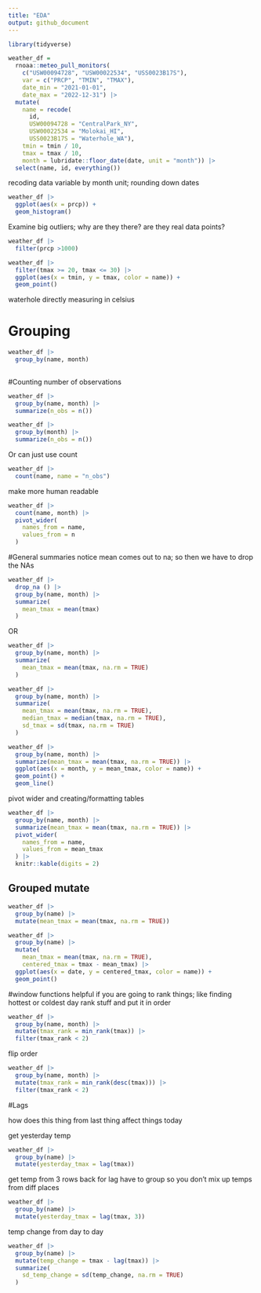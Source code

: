 ```yaml
---
title: "EDA"
output: github_document
---
```


```r
library(tidyverse)
```


```r
weather_df = 
  rnoaa::meteo_pull_monitors(
    c("USW00094728", "USW00022534", "USS0023B17S"),
    var = c("PRCP", "TMIN", "TMAX"), 
    date_min = "2021-01-01",
    date_max = "2022-12-31") |>
  mutate(
    name = recode(
      id, 
      USW00094728 = "CentralPark_NY", 
      USW00022534 = "Molokai_HI",
      USS0023B17S = "Waterhole_WA"),
    tmin = tmin / 10,
    tmax = tmax / 10,
    month = lubridate::floor_date(date, unit = "month")) |>
  select(name, id, everything())
```

recoding data variable by month unit; rounding down dates


```r
weather_df |> 
  ggplot(aes(x = prcp)) +
  geom_histogram()
```

Examine big outliers; why are they there? are they real data points?

```r
weather_df |> 
  filter(prcp >1000)
```

```r
weather_df |> 
  filter(tmax >= 20, tmax <= 30) |> 
  ggplot(aes(x = tmin, y = tmax, color = name)) +
  geom_point()
```

waterhole directly measuring in celsius

# Grouping 

```r
weather_df |> 
  group_by(name, month)
  
```

#Counting
number of observations
```r
weather_df |> 
  group_by(name, month) |> 
  summarize(n_obs = n())
```

```r
weather_df |> 
  group_by(month) |> 
  summarize(n_obs = n())
```

Or can just use count
```r
weather_df |> 
  count(name, name = "n_obs")
```

make more human readable
```r
weather_df |> 
  count(name, month) |> 
  pivot_wider(
    names_from = name,
    values_from = n
  )
```

#General summaries
notice mean comes out to na; so then we have to drop the NAs
```r
weather_df |> 
  drop_na () |> 
  group_by(name, month) |>  
  summarize(
    mean_tmax = mean(tmax)
  )
```

OR

```r
weather_df |> 
  group_by(name, month) |> 
  summarize(
    mean_tmax = mean(tmax, na.rm = TRUE)
  )
```


```r
weather_df |> 
  group_by(name, month) |> 
  summarize(
    mean_tmax = mean(tmax, na.rm = TRUE),
    median_tmax = median(tmax, na.rm = TRUE),
    sd_tmax = sd(tmax, na.rm = TRUE)
  )
```


```r
weather_df |> 
  group_by(name, month) |> 
  summarize(mean_tmax = mean(tmax, na.rm = TRUE)) |> 
  ggplot(aes(x = month, y = mean_tmax, color = name)) + 
  geom_point() +
  geom_line()
```

pivot wider and creating/formatting tables
```r
weather_df |> 
  group_by(name, month) |> 
  summarize(mean_tmax = mean(tmax, na.rm = TRUE)) |> 
  pivot_wider(
    names_from = name,
    values_from = mean_tmax
  ) |> 
  knitr::kable(digits = 2)
```

## Grouped mutate

```r
weather_df |> 
  group_by(name) |> 
  mutate(mean_tmax = mean(tmax, na.rm = TRUE))
```

```r
weather_df |> 
  group_by(name) |> 
  mutate(
    mean_tmax = mean(tmax, na.rm = TRUE),
    centered_tmax = tmax - mean_tmax) |> 
  ggplot(aes(x = date, y = centered_tmax, color = name)) +
  geom_point()
```

#window functions
helpful if you are going to rank things; like finding hottest or coldest day
rank stuff and put it in order

```r
weather_df |> 
  group_by(name, month) |> 
  mutate(tmax_rank = min_rank(tmax)) |> 
  filter(tmax_rank < 2)
```

flip order
```r
weather_df |> 
  group_by(name, month) |> 
  mutate(tmax_rank = min_rank(desc(tmax))) |> 
  filter(tmax_rank < 2)
```

#Lags

how does this thing from last thing affect things today

get yesterday temp
```r
weather_df |> 
  group_by(name) |> 
  mutate(yesterday_tmax = lag(tmax))
```

get temp from 3 rows back for lag
have to group so you don't mix up temps from diff places
```r
weather_df |> 
  group_by(name) |> 
  mutate(yesterday_tmax = lag(tmax, 3))
```

temp change from day to day
```r
weather_df |> 
  group_by(name) |> 
  mutate(temp_change = tmax - lag(tmax)) |> 
  summarize(
    sd_temp_change = sd(temp_change, na.rm = TRUE)
  )
```


